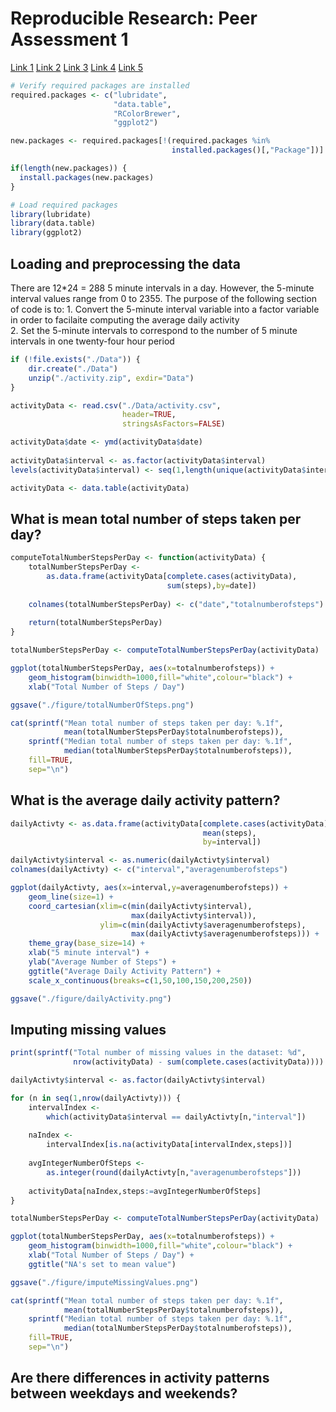 # Reproducible Research: Peer Assessment 1

[Link 1][1]
[Link 2][2]
[Link 3][3]
[Link 4][4]
[Link 5][5]

```r

# Verify required packages are installed
required.packages <- c("lubridate",
                       "data.table",
                       "RColorBrewer",
                       "ggplot2")

new.packages <- required.packages[!(required.packages %in% 
                                    installed.packages()[,"Package"])]

if(length(new.packages)) {
  install.packages(new.packages)
} 

# Load required packages
library(lubridate)
library(data.table)
library(ggplot2)
```

## Loading and preprocessing the data
There are 12*24 = 288 5 minute intervals in a day. However, the 5-minute 
interval values range from 0 to 2355. The purpose of the following section
of code is to:
1. Convert the 5-minute interval variable into a factor variable in order to 
facilaite computing the average daily activity  
2. Set the 5-minute intervals to correspond to the number of 5 minute intervals
in one twenty-four hour period 

```r
if (!file.exists("./Data")) {
    dir.create("./Data")    
    unzip("./activity.zip", exdir="Data")
}

activityData <- read.csv("./Data/activity.csv",
                         header=TRUE,
                         stringsAsFactors=FALSE)

activityData$date <- ymd(activityData$date)
 
activityData$interval <- as.factor(activityData$interval)
levels(activityData$interval) <- seq(1,length(unique(activityData$interval)))

activityData <- data.table(activityData)
```

## What is mean total number of steps taken per day?
```r
computeTotalNumberStepsPerDay <- function(activityData) {
    totalNumberStepsPerDay <- 
        as.data.frame(activityData[complete.cases(activityData),
                                   sum(steps),by=date])
    
    colnames(totalNumberStepsPerDay) <- c("date","totalnumberofsteps")
    
    return(totalNumberStepsPerDay)
}

totalNumberStepsPerDay <- computeTotalNumberStepsPerDay(activityData)

ggplot(totalNumberStepsPerDay, aes(x=totalnumberofsteps)) +
    geom_histogram(binwidth=1000,fill="white",colour="black") + 
    xlab("Total Number of Steps / Day")

ggsave("./figure/totalNumberOfSteps.png")

cat(sprintf("Mean total number of steps taken per day: %.1f", 
            mean(totalNumberStepsPerDay$totalnumberofsteps)),
    sprintf("Median total number of steps taken per day: %.1f", 
            median(totalNumberStepsPerDay$totalnumberofsteps)),
    fill=TRUE,
    sep="\n")
```

## What is the average daily activity pattern?
```r
dailyActivty <- as.data.frame(activityData[complete.cases(activityData),
                                           mean(steps),
                                           by=interval])

dailyActivty$interval <- as.numeric(dailyActivty$interval)
colnames(dailyActivty) <- c("interval","averagenumberofsteps")

ggplot(dailyActivty, aes(x=interval,y=averagenumberofsteps)) + 
    geom_line(size=1) +
    coord_cartesian(xlim=c(min(dailyActivty$interval),
                           max(dailyActivty$interval)),
                    ylim=c(min(dailyActivty$averagenumberofsteps),
                           max(dailyActivty$averagenumberofsteps))) +
    theme_gray(base_size=14) + 
    xlab("5 minute interval") + 
    ylab("Average Number of Steps") +
    ggtitle("Average Daily Activity Pattern") +
    scale_x_continuous(breaks=c(1,50,100,150,200,250))

ggsave("./figure/dailyActivity.png")
```

## Imputing missing values
```r
print(sprintf("Total number of missing values in the dataset: %d",
              nrow(activityData) - sum(complete.cases(activityData))))

dailyActivty$interval <- as.factor(dailyActivty$interval)

for (n in seq(1,nrow(dailyActivty))) {
    intervalIndex <-
        which(activityData$interval == dailyActivty[n,"interval"])
    
    naIndex <- 
        intervalIndex[is.na(activityData[intervalIndex,steps])]
    
    avgIntegerNumberOfSteps <- 
        as.integer(round(dailyActivty[n,"averagenumberofsteps"]))
    
    activityData[naIndex,steps:=avgIntegerNumberOfSteps]
}

totalNumberStepsPerDay <- computeTotalNumberStepsPerDay(activityData)

ggplot(totalNumberStepsPerDay, aes(x=totalnumberofsteps)) +
    geom_histogram(binwidth=1000,fill="white",colour="black") + 
    xlab("Total Number of Steps / Day") + 
    ggtitle("NA's set to mean value")

ggsave("./figure/imputeMissingValues.png")

cat(sprintf("Mean total number of steps taken per day: %.1f", 
            mean(totalNumberStepsPerDay$totalnumberofsteps)),
    sprintf("Median total number of steps taken per day: %.1f", 
            median(totalNumberStepsPerDay$totalnumberofsteps)),
    fill=TRUE,
    sep="\n")
```

## Are there differences in activity patterns between weekdays and weekends?
[1]: http://tex.stackexchange.com/questions/152488/suppress-library-comments-from-ouput-with-knitr
[2]: http://stackoverflow.com/questions/14187048/r-language-clean-variables-and-close-connections
[3]: http://stackoverflow.com/questions/9341635/how-can-i-check-for-installed-r-packages-before-running-install-packages
[4]: http://www.r-bloggers.com/read-compressed-zip-files-in-r/
[5]: http://stackoverflow.com/questions/18799901/data-frame-group-by-column
[6]: http://stackoverflow.com/questions/4862178/remove-rows-with-nas-in-data-frame
[7]: http://stat.ethz.ch/R-manual/R-devel/library/base/html/cat.html
[8]: http://stackoverflow.com/questions/14733732/cant-change-fonts-in-ggplot-geom-text
[9]: http://stackoverflow.com/questions/3606697/how-to-set-limits-for-axes-in-ggplot2-r-plots
[10]: http://www.r-bloggers.com/how-to-calculate-with-dates-and-hours-in-r/
[11]: http://jeromyanglim.blogspot.com/2012/05/getting-started-with-r-markdown-knitr.html
[12]: http://www.londonr.org/LondonR-20090331/data.table.LondonR.pdf
[13]: http://datatable.r-forge.r-project.org/